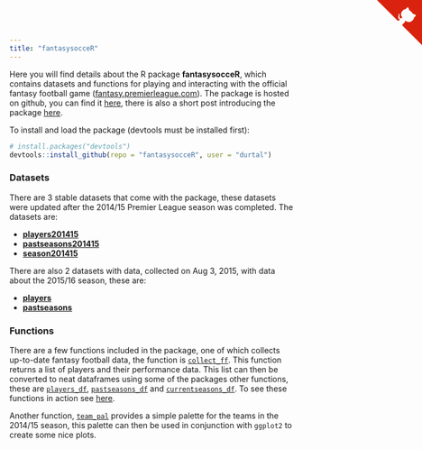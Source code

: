 ```yaml
---
title: "fantasysocceR"
---
```


Here you will find details about the R package **fantasysocceR**, which contains datasets and functions for playing and interacting with the official fantasy football game ([fantasy.premierleague.com](http://fantasy.premierleague.com)).  The package is hosted on github, you can find it [here](https://github.com/durtal/fantasysocceR), there is also a short post introducing the package [here](http://durtal.github.io/blog/r-package-fantasysocceR.html).

To install and load the package (devtools must be installed first):

```r
# install.packages("devtools")
devtools::install_github(repo = "fantasysocceR", user = "durtal")
```

### Datasets
There are 3 stable datasets that come with the package, these datasets were updated after the 2014/15 Premier League season was completed.  The datasets are:

* [**players201415**](players201415.html)
* [**pastseasons201415**](pastseasons201415.html)
* [**season201415**](season201415.html)

There are also 2 datasets with data, collected on Aug 3, 2015, with data about the 2015/16 season, these are:

* [**players**](players.html)
* [**pastseasons**](pastseasons.html)

### Functions

There are a few functions included in the package, one of which collects up-to-date fantasy football data, the function is [`collect_ff`](collect_ff.html).  This function returns a list of players and their performance data.  This list can then be converted to neat dataframes using some of the packages other functions, these are [`players_df`](players_df.html), [`pastseasons_df`](pastseasons_df.html) and [`currentseasons_df`](currentseasons_df.html).  To see these functions in action see [here](using_functions.html).

Another function, [`team_pal`](team_pal.html) provides a simple palette for the teams in the 2014/15 season, this palette can then be used in conjunction with `ggplot2` to create some nice plots.


<a href="https://github.com/durtal/fantasysocceR" class="github-corner"><svg width="80" height="80" viewBox="0 0 250 250" style="fill:#d9230f; color:#fcfcfc; position: absolute; top: 0; border: 0; right: 0;"><path d="M0,0 L115,115 L130,115 L142,142 L250,250 L250,0 Z"></path><path d="M128.3,109.0 C113.8,99.7 119.0,89.6 119.0,89.6 C122.0,82.7 120.5,78.6 120.5,78.6 C119.2,72.0 123.4,76.3 123.4,76.3 C127.3,80.9 125.5,87.3 125.5,87.3 C122.9,97.6 130.6,101.9 134.4,103.2" fill="currentColor" style="transform-origin: 130px 106px;" class="octo-arm"></path><path d="M115.0,115.0 C114.9,115.1 118.7,116.5 119.8,115.4 L133.7,101.6 C136.9,99.2 139.9,98.4 142.2,98.6 C133.8,88.0 127.5,74.4 143.8,58.0 C148.5,53.4 154.0,51.2 159.7,51.0 C160.3,49.4 163.2,43.6 171.4,40.1 C171.4,40.1 176.1,42.5 178.8,56.2 C183.1,58.6 187.2,61.8 190.9,65.4 C194.5,69.0 197.7,73.2 200.1,77.6 C213.8,80.2 216.3,84.9 216.3,84.9 C212.7,93.1 206.9,96.0 205.4,96.6 C205.1,102.4 203.0,107.8 198.3,112.5 C181.9,128.9 168.3,122.5 157.7,114.1 C157.9,116.9 156.7,120.9 152.7,124.9 L141.0,136.5 C139.8,137.7 141.6,141.9 141.8,141.8 Z" fill="currentColor" class="octo-body"></path></svg></a><style>.github-corner:hover .octo-arm{animation:octocat-wave 560ms ease-in-out}@keyframes octocat-wave{0%,100%{transform:rotate(0)}20%,60%{transform:rotate(-25deg)}40%,80%{transform:rotate(10deg)}}@media (max-width:500px){.github-corner:hover .octo-arm{animation:none}.github-corner .octo-arm{animation:octocat-wave 560ms ease-in-out}}</style>
